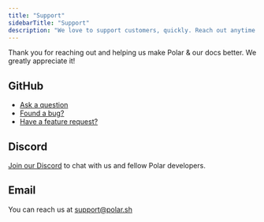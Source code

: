 ```yaml
---
title: "Support"
sidebarTitle: "Support"
description: "We love to support customers, quickly. Reach out anytime."
---
```


Thank you for reaching out and helping us make Polar & our docs better. We greatly appreciate it!

GitHub
-------------

* [Ask a question](https://github.com/orgs/polarsource/discussions/categories/q-a)
* [Found a bug?](https://github.com/polarsource/polar/issues)
* [Have a feature request?](https://github.com/orgs/polarsource/discussions/categories/feature-requests)

Discord
--------------

[Join our Discord](https://dub.sh/polar-discord) to chat with us and fellow Polar developers.

Email
------------

You can reach us at [support@polar.sh](mailto:support@polar.sh)


